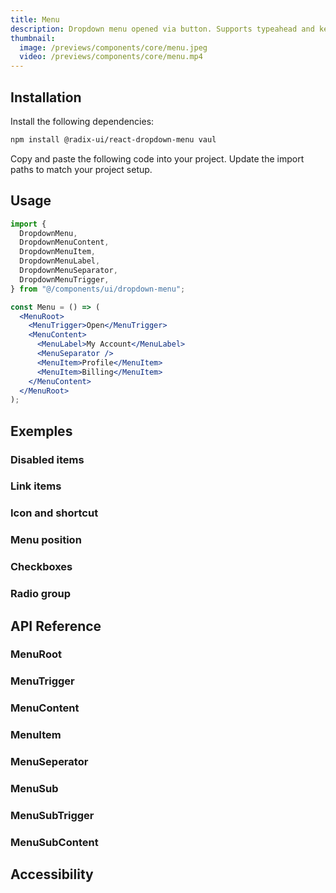```yaml
---
title: Menu
description: Dropdown menu opened via button. Supports typeahead and keyboard navigation.
thumbnail:
  image: /previews/components/core/menu.jpeg
  video: /previews/components/core/menu.mp4
---
```


<ComponentPreview name="demos/components/core/menu/default" />

## Installation

<Steps>
  <Step>Install the following dependencies:</Step>

```bash
npm install @radix-ui/react-dropdown-menu vaul
```

  <Step>Copy and paste the following code into your project.</Step>
  <ComponentSource name="components/core/default/menu" />
  <Step>Update the import paths to match your project setup.</Step>
</Steps>

## Usage

```jsx
import {
  DropdownMenu,
  DropdownMenuContent,
  DropdownMenuItem,
  DropdownMenuLabel,
  DropdownMenuSeparator,
  DropdownMenuTrigger,
} from "@/components/ui/dropdown-menu";

const Menu = () => (
  <MenuRoot>
    <MenuTrigger>Open</MenuTrigger>
    <MenuContent>
      <MenuLabel>My Account</MenuLabel>
      <MenuSeparator />
      <MenuItem>Profile</MenuItem>
      <MenuItem>Billing</MenuItem>
    </MenuContent>
  </MenuRoot>
);
```

## Exemples

### Disabled items

<ComponentPreview name="demos/components/core/menu/disabled-items" />

### Link items

<ComponentPreview name="demos/components/core/menu/link-items" />

### Icon and shortcut

<ComponentPreview name="demos/components/core/menu/icon-and-shortcut" />

### Menu position

<ComponentPreview name="demos/components/core/menu/menu-position" />

### Checkboxes

<ComponentPreview name="demos/components/core/menu/checkboxes" />

### Radio group

<ComponentPreview name="demos/components/core/menu/radio-group" />

## API Reference

### MenuRoot

### MenuTrigger

### MenuContent

### MenuItem

### MenuSeperator

### MenuSub

### MenuSubTrigger

### MenuSubContent

## Accessibility
